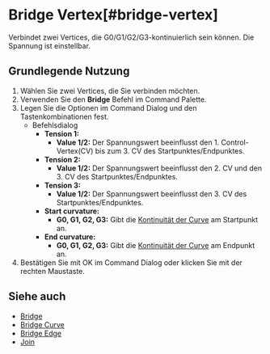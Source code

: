 
# Bridge Vertex[#bridge-vertex]

<Reference shortcut="" command="Bridge Vertex" button="" />

Verbindet zwei Vertices, die G0/G1/G2/G3-kontinuierlich sein können. Die Spannung ist einstellbar.

## Grundlegende Nutzung

1. Wählen Sie zwei Vertices, die Sie verbinden möchten.
2. Verwenden Sie den **Bridge** Befehl im Command Palette.
3. Legen Sie die Optionen im Command Dialog und den Tastenkombinationen fest.
     - <Kst>Befehlsdialog</Kst>
          - **Tension 1:**
               - **Value 1/2:** Der Spannungswert beeinflusst den 1. Control-Vertex(CV) bis zum 3. CV des Startpunktes/Endpunktes.
          - **Tension 2:**
               - **Value 1/2:** Der Spannungswert beeinflusst den 2. CV und den 3. CV des Startpunktes/Endpunktes.
          - **Tension 3:**
               - **Value 1/2:** Der Spannungswert beeinflusst den 3. CV des Startpunktes/Endpunktes.
          - **Start curvature:**
               - **G0, G1, G2, G3:** Gibt die [Kontinuität der Curve](../cad-essentials/continuity-curve-and-surface) am Startpunkt an.
          -  **End curvature:**
               - **G0, G1, G2, G3:** Gibt die [Kontinuität der Curve](../cad-essentials/continuity-curve-and-surface) am Endpunkt an.
4. Bestätigen Sie mit OK im Command Dialog oder klicken Sie mit der rechten Maustaste.

<VideoPlayer fileName="bridge-vertex"/>

## Siehe auch
- [Bridge](./bridge)
- [Bridge Curve](./bridge-curve)
- [Bridge Edge](./bridge-edge)
- [Join](./join)